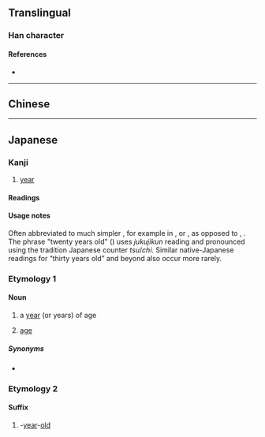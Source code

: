{{also|歲|岁}}
{{character info}}
==Translingual==
{{Han simplified forms|歲|歳|岁}}

===Han character===
{{Han char|rn=77|rad=止|as=09|sn=13|four=|canj=YMIHF|ids=⿱止⿵戌小,⿱止⿵戊𡭕}}

====References====
* {{Han ref|kx=0577.071|dkj=16326|hdz=21443.201|uh=6B73|ud=27507}}

----

==Chinese==
{{zh-see|歲|v}}

----

==Japanese==

===Kanji===
{{ja-kanji|grade=c|rs=止09}} <!-- The character 歲 is not its kyūjitai form -->

# [[year]]

====Readings====
{{ja-readings
|goon=さい
|kanon=せい
|kun=とし-, とせ-, よわい-
}}

====Usage notes====
Often abbreviated to much simpler {{m|ja|才}}, for example in {{m|ja|何才||how old?}}, or {{m|ja||１才|1 year old}}, as opposed to {{m|ja|何歳||how old?}}, {{m|ja||１歳|1 year old}}. The phrase "twenty years old" ({{l|ja|二十歳}}) uses ''jukujikun'' reading and pronounced {{l|ja|はたち|tr=hatachi}} using the tradition Japanese counter ''tsu''/''chi''. Similar native-Japanese readings for “thirty years old” and beyond also occur more rarely.

{{ja-kanjitab|とし|yomi=k}}

===Etymology 1===

====Noun====
{{ja-noun|とし|kyu=歲}}

# a [[year]] (or years) of age
#: {{ja-usex|'''歳'''を取る|'''とし''' を とる|to grow old (literally "acquire '''years'''")}}
# [[age]]

=====Synonyms=====
* {{l|ja|年}}

===Etymology 2===
{{ja-kanjitab|さい|yomi=o|alt=才}}

====Suffix====
{{ja-pos|suffix|さい|サイ}}

# -[[year]]-[[old]]